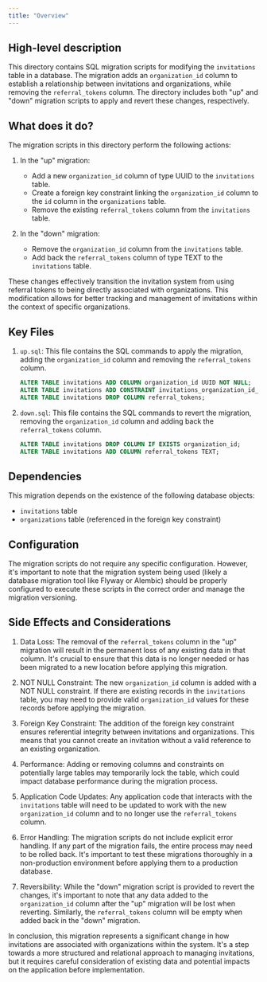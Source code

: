 ```yaml
---
title: "Overview"
---
```


## High-level description
This directory contains SQL migration scripts for modifying the `invitations` table in a database. The migration adds an `organization_id` column to establish a relationship between invitations and organizations, while removing the `referral_tokens` column. The directory includes both "up" and "down" migration scripts to apply and revert these changes, respectively.

## What does it do?
The migration scripts in this directory perform the following actions:

1. In the "up" migration:
   - Add a new `organization_id` column of type UUID to the `invitations` table.
   - Create a foreign key constraint linking the `organization_id` column to the `id` column in the `organizations` table.
   - Remove the existing `referral_tokens` column from the `invitations` table.

2. In the "down" migration:
   - Remove the `organization_id` column from the `invitations` table.
   - Add back the `referral_tokens` column of type TEXT to the `invitations` table.

These changes effectively transition the invitation system from using referral tokens to being directly associated with organizations. This modification allows for better tracking and management of invitations within the context of specific organizations.

## Key Files

1. `up.sql`: This file contains the SQL commands to apply the migration, adding the `organization_id` column and removing the `referral_tokens` column.

   ```sql
   ALTER TABLE invitations ADD COLUMN organization_id UUID NOT NULL;
   ALTER TABLE invitations ADD CONSTRAINT invitations_organization_id_fkey FOREIGN KEY (organization_id) REFERENCES organizations(id);
   ALTER TABLE invitations DROP COLUMN referral_tokens;
   ```

2. `down.sql`: This file contains the SQL commands to revert the migration, removing the `organization_id` column and adding back the `referral_tokens` column.

   ```sql
   ALTER TABLE invitations DROP COLUMN IF EXISTS organization_id;
   ALTER TABLE invitations ADD COLUMN referral_tokens TEXT;
   ```

## Dependencies
This migration depends on the existence of the following database objects:
- `invitations` table
- `organizations` table (referenced in the foreign key constraint)

## Configuration
The migration scripts do not require any specific configuration. However, it's important to note that the migration system being used (likely a database migration tool like Flyway or Alembic) should be properly configured to execute these scripts in the correct order and manage the migration versioning.

## Side Effects and Considerations

1. Data Loss: The removal of the `referral_tokens` column in the "up" migration will result in the permanent loss of any existing data in that column. It's crucial to ensure that this data is no longer needed or has been migrated to a new location before applying this migration.

2. NOT NULL Constraint: The new `organization_id` column is added with a NOT NULL constraint. If there are existing records in the `invitations` table, you may need to provide valid `organization_id` values for these records before applying the migration.

3. Foreign Key Constraint: The addition of the foreign key constraint ensures referential integrity between invitations and organizations. This means that you cannot create an invitation without a valid reference to an existing organization.

4. Performance: Adding or removing columns and constraints on potentially large tables may temporarily lock the table, which could impact database performance during the migration process.

5. Application Code Updates: Any application code that interacts with the `invitations` table will need to be updated to work with the new `organization_id` column and to no longer use the `referral_tokens` column.

6. Error Handling: The migration scripts do not include explicit error handling. If any part of the migration fails, the entire process may need to be rolled back. It's important to test these migrations thoroughly in a non-production environment before applying them to a production database.

7. Reversibility: While the "down" migration script is provided to revert the changes, it's important to note that any data added to the `organization_id` column after the "up" migration will be lost when reverting. Similarly, the `referral_tokens` column will be empty when added back in the "down" migration.

In conclusion, this migration represents a significant change in how invitations are associated with organizations within the system. It's a step towards a more structured and relational approach to managing invitations, but it requires careful consideration of existing data and potential impacts on the application before implementation.